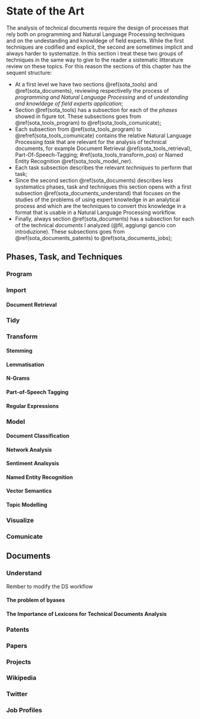 # State of the Art{#sota}

The analysis of technical documents require the design of processes that rely both on programming and Natural Language Processing techniques and on the undestanding and knowldege of field experts. While the first techniques are codified and explicit, the second are sometimes implicit and always harder to systematize. In this section i treat these two groups of techniques in the same way to give to the reader a sistematic litterature review on these topics. For this reason the sections of this chapter has the sequent structure: 

- At a first level we have two sections \@ref(sota_tools) and \@ref(sota_documents), reviewing respectivelly the process of _programming and Natural Language Processing_ and of _undestanding and knowldege of field  experts application_;
- Section \@ref(sota_tools) has a subsection for each of the _phases_ showed in figure tot. These subsections goes from \@ref(sota_tools_program) to \@ref(sota_tools_comunicate);
- Each subsection from \@ref(sota_tools_program) to \@refref(sota_tools_comunicate) contains the relative Natural Language Processing _task_ that are relevant for the analysis of technical documents, for example Document Retrieval \@ref(sota_tools_retrieval), Part-Of-Speech-Tagging; \#ref(sota_tools_transform_pos) or Named Entity Recognition \@ref(sota_tools_model_ner).
- Each task subsection describes the relevant _techniques_ to perform that task;
- Since the second section \@ref(sota_documents) describes less systematics phases, task and techniques this section opens with a first subsection \@ref(sota_documents_understand) that focuses on the studies of the problems of using expert knowledge in an analytical process and which are the techniques to convert this knowledge in a format that is usable in a Natural Language Processing workflow. 
- Finally, always section \@ref(sota_documents) has a subsection for each of the technical _documents_ I analyzed (@fil, aggiungi gancio con introduzione).  These subsections goes from \@ref(sota_documents_patents) to \@ref(sota_documents_jobs);

## Phases, Task, and Techniques {#sota_tools}

### Program {#sota_tools_program}

### Import {#sota_tools_import}

#### Document Retrieval {#sota_tools_import_retrieval}

### Tidy {#sota_tools_tidy}

### Transform {#sota_tools_transform}

#### Stemming {#sota_tools_transform_stemming}
#### Lemmatisation {#sota_tools_transform_lemmatisation}
#### N-Grams {#sota_tools_transform_ngrams}
#### Part-of-Speech Tagging {#sota_tools_transform_pos}
#### Regular Expressions {#sota_tools_transform_regex}

### Model {#sota_tools_model}

#### Document Classification {#sota_tools_model_doc_class}
#### Network Analysis {#sota_tools_model_net_anal}
#### Sentiment Analsysis {#sota_tools_model_sent_anal}
#### Named Entity Recognition {#sota_tools_model_ner}
#### Vector Semantics {#sota_tools_model_vec}
#### Topic Modelling {#sota_tools_model_topic_model}

### Visualize {#sota_tools_visualize}

### Comunicate {#sota_tools_comunicate}





## Documents {#sota_documents}

### Understand {#sota_documents_understand}

Rember to modify the DS workflow

#### The problem of byases {#sota_documents_understand_byas}

#### The Importance of Lexicons for Technical Documents Analysis  {#sota_documents_understand_lexicons}

### Patents {#sota_documents_patents}

### Papers {#sota_documents_papers}

### Projects {#sota_documents_projects}

### Wikipedia {#sota_documents_wiki}

### Twitter {#sota_documents_twitter}

### Job Profiles {#sota_documents_jobs}